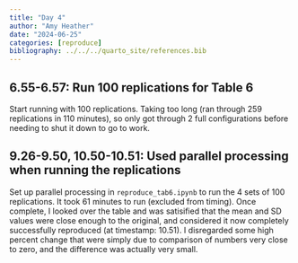 ```yaml
---
title: "Day 4"
author: "Amy Heather"
date: "2024-06-25"
categories: [reproduce]
bibliography: ../../../quarto_site/references.bib
---
```


## 6.55-6.57: Run 100 replications for Table 6

Start running with 100 replications. Taking too long (ran through 259 replications in 110 minutes), so only got through 2 full configurations before needing to shut it down to go to work.

## 9.26-9.50, 10.50-10.51: Used parallel processing when running the replications

Set up parallel processing in `reproduce_tab6.ipynb` to run the 4 sets of 100 replications. It took 61 minutes to run (excluded from timing). Once complete, I looked over the table and was satisified that the mean and SD values were close enough to the original, and considered it now completely successfully reproduced (at timestamp: 10.51). I disregarded some high percent change that were simply due to comparison of numbers very close to zero, and the difference was actually very small.